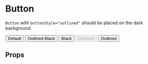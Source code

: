 
<Meta title="Elements/Button" component={Button} />

# Button

`Button` with `buttonStyle="outlined"` should be placed on the dark background.

<Preview>
  <Story name="spec">
    <form>
      <Button onClick={action("Button click")}> Default </Button>
      <Button onClick={action("Button click")} buttonStyle="outlinedBlack">
        Outlined Black
      </Button>
      <Button onClick={action("Button click")} buttonStyle="black">
        Black
      </Button>
      <Button onClick={action("Button click")} disabled>
        Disabled
      </Button>
      <Button onClick={action("Button click")} buttonStyle="outlined">
        Outlined
      </Button>
    </form>
  </Story>
</Preview>

## Props

<Props of={Button} />

